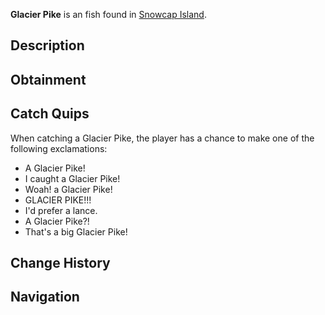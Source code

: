 {{FishInfobox
|image          = Glacier Pike.png
|rarity         = Unusual
|sea            = First Sea
|location       = [[Snowcap Island]]
|sublocation    = Freshwater
|sources        = Fishing Rod
|radar_location = 
|xp             = 90
|weather        = Rain
|time           = 
|season         = Autumn, Spring
|bait           = Insect
|base_weight    = 3.5
|base_value     = 230
|weight_range   = 2.3
|base_chance    = 45
|base_resil     = 55
}}
'''Glacier Pike''' is an {{Rarity|Unusual}} fish found in [[Snowcap Island]].

== Description ==
{{Description|Pikes are a long, predatory freshwater fish known for its aggressive nature and sharp teeth. Glacier Pikes are supremely found in cold freshwaters in Snowcap Island. They can be determined by their unique ice-coloured scales and longer fins.|Bestiary Entry}}

== Obtainment ==
{{Description|Found in Snowcaps freshwater. Seems to prefer insect baits.|Bestiary Hint}}
{{Fish Availability|
Snowcap Island/Freshwater Pond
|top_rods      = 
Ethereal Prism Rod\161289.98\199093.71;
Champions Rod\160378.22\123733.72;
Celestial Rod\157913.16\119973.96;
Rapid Rod\156239.34\141995.32;
Ice Warpers Rod\156052.92\118560.65;
Training Rod\151136.36\164133.74;
Flimsy Rod\122760.47\106975.45;
Buddy Bond Rod\95030.03\80008.37;
Leviathan's Fang Rod\154166.76\166613.07;
No-Life Rod\155053.42\152561.93;
Seraphic Rod\153189.44\150727.91;
Fortune Rod\88281.9\116725.72;
Depthseeker Rod\152078.39\117524.51;
Avalanche Rod\151628.08\105279.63;
Verdant Shear Rod\143541.27\128242.82;
Challenger's Rod\140249.8\137996.19;
Rod Of The Forgotten Fang\139763.31\137517.51;
Trident Rod\138688.51\108638.94;
Free Spirit Rod\133321.24\108204.44;
Blazebringer Rod\133141.62\121028.89;
Zeus Rod\132093.89\128190.95;
Volcanic Rod\128870.12\97290.1;
Rod Of The Depths\126813.57\124775.86;
Rod Of The Exalted One\119175.29\117260.31;
Steady Rod\77465.9\61721.99
|recommended   = Ethereal Prism Rod
}}

== Catch Quips ==
When catching a Glacier Pike, the player has a chance to make one of the following exclamations:
* A Glacier Pike!
* I caught a Glacier Pike!
* Woah! a Glacier Pike!
* GLACIER PIKE!!!
* I'd prefer a lance.
* A Glacier Pike?!
* That's a big Glacier Pike!

== Change History ==
{{Change History|{{subst:Current Version}}}}

== Navigation ==
{{Fish Navbox|Snowcap Island}}